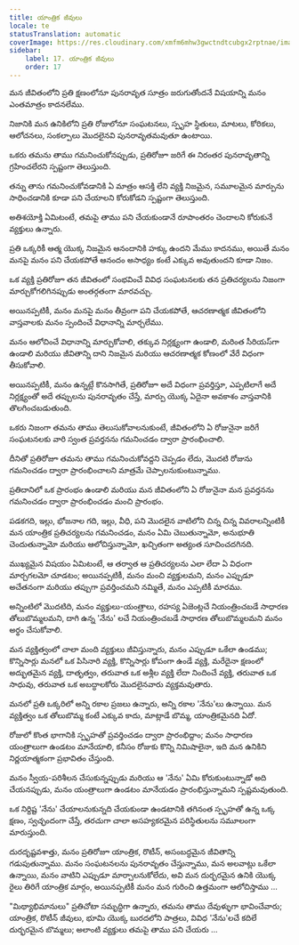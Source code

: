 ```yaml
---
title: యాంత్రిక జీవులు
locale: te
statusTranslation: automatic
coverImage: https://res.cloudinary.com/xmfm6mhw3gwctndtcubgx2rptnae/image/upload/v1740468922/small_cover_tratado_de_psicologia_revolucionaria_a4c0dca4e0.webp
sidebar:
    label: 17. యాంత్రిక జీవులు
    order: 17
---
```

మన జీవితంలోని ప్రతి క్షణంలోనూ పునరావృత సూత్రం జరుగుతోందనే విషయాన్ని మనం ఎంతమాత్రం కాదనలేము.

నిజానికి మన ఉనికిలోని ప్రతి రోజులోనూ సంఘటనలు, స్పృహ స్థితులు, మాటలు, కోరికలు, ఆలోచనలు, సంకల్పాలు మొదలైనవి పునరావృతమవుతూ ఉంటాయి.

ఒకరు తమను తాము గమనించుకోనప్పుడు, ప్రతిరోజూ జరిగే ఈ నిరంతర పునరావృతాన్ని గ్రహించలేరని స్పష్టంగా తెలుస్తుంది.

తన్ను తాను గమనించుకోవడానికి ఏ మాత్రం ఆసక్తి లేని వ్యక్తి నిజమైన, సమూలమైన మార్పును సాధించడానికి కూడా పని చేయాలని కోరుకోడని స్పష్టంగా తెలుస్తుంది.

అతిశయోక్తి ఏమిటంటే, తమపై తాము పని చేయకుండానే రూపాంతరం చెందాలని కోరుకునే వ్యక్తులు ఉన్నారు.

ప్రతి ఒక్కరికీ ఆత్మ యొక్క నిజమైన ఆనందానికి హక్కు ఉందని మేము కాదనము, అయితే మనం మనపై మనం పని చేయకపోతే ఆనందం అసాధ్యం కంటే ఎక్కువ అవుతుందని కూడా నిజం.

ఒక వ్యక్తి ప్రతిరోజూ తన జీవితంలో సంభవించే వివిధ సంఘటనలకు తన ప్రతిచర్యలను నిజంగా మార్చుకోగలిగినప్పుడు అంతర్గతంగా మారవచ్చు.

అయినప్పటికీ, మనం మనపై మనం తీవ్రంగా పని చేయకపోతే, ఆచరణాత్మక జీవితంలోని వాస్తవాలకు మనం స్పందించే విధానాన్ని మార్చలేము.

మనం ఆలోచించే విధానాన్ని మార్చుకోవాలి, తక్కువ నిర్లక్ష్యంగా ఉండాలి, మరింత సీరియస్‌గా ఉండాలి మరియు జీవితాన్ని దాని నిజమైన మరియు ఆచరణాత్మక కోణంలో వేరే విధంగా తీసుకోవాలి.

అయినప్పటికీ, మనం ఉన్నట్లే కొనసాగితే, ప్రతిరోజూ అదే విధంగా ప్రవర్తిస్తూ, ఎప్పటిలాగే అదే నిర్లక్ష్యంతో అదే తప్పులను పునరావృతం చేస్తే, మార్పు యొక్క ఏదైనా అవకాశం వాస్తవానికి తొలగించబడుతుంది.

ఒకరు నిజంగా తమను తాము తెలుసుకోవాలనుకుంటే, జీవితంలోని ఏ రోజునైనా జరిగే సంఘటనలకు వారి స్వంత ప్రవర్తనను గమనించడం ద్వారా ప్రారంభించాలి.

దీనితో ప్రతిరోజూ తమను తాము గమనించుకోవద్దని చెప్పడం లేదు, మొదటి రోజును గమనించడం ద్వారా ప్రారంభించాలని మాత్రమే చెప్పాలనుకుంటున్నాము.

ప్రతిదానిలో ఒక ప్రారంభం ఉండాలి మరియు మన జీవితంలోని ఏ రోజునైనా మన ప్రవర్తనను గమనించడం ద్వారా ప్రారంభించడం మంచి ప్రారంభం.

పడకగది, ఇల్లు, భోజనాల గది, ఇల్లు, వీధి, పని మొదలైన వాటిలోని చిన్న చిన్న వివరాలన్నింటికీ మన యాంత్రిక ప్రతిచర్యలను గమనించడం, మనం ఏమి చెబుతున్నామో, అనుభూతి చెందుతున్నామో మరియు ఆలోచిస్తున్నామో, ఖచ్చితంగా అత్యంత సూచించదగినది.

ముఖ్యమైన విషయం ఏమిటంటే, ఆ తర్వాత ఆ ప్రతిచర్యలను ఎలా లేదా ఏ విధంగా మార్చగలమో చూడటం; అయినప్పటికీ, మనం మంచి వ్యక్తులమని, మనం ఎప్పుడూ అచేతనంగా మరియు తప్పుగా ప్రవర్తించమని నమ్మితే, మనం ఎప్పటికీ మారము.

అన్నింటిలో మొదటిది, మనం వ్యక్తులు-యంత్రాలు, రహస్య ఏజెంట్లచే నియంత్రించబడే సాధారణ తోలుబొమ్మలమని, దాగి ఉన్న 'నేను' లచే నియంత్రించబడే సాధారణ తోలుబొమ్మలమని మనం అర్థం చేసుకోవాలి.

మన వ్యక్తిత్వంలో చాలా మంది వ్యక్తులు జీవిస్తున్నారు, మనం ఎప్పుడూ ఒకేలా ఉండము; కొన్నిసార్లు మనలో ఒక పిసినారి వ్యక్తి, కొన్నిసార్లు కోపంగా ఉండే వ్యక్తి, మరేదైనా క్షణంలో అద్భుతమైన వ్యక్తి, దాతృత్వం, తరువాత ఒక అశ్లీల వ్యక్తి లేదా నిందించే వ్యక్తి, తరువాత ఒక సాధువు, తరువాత ఒక అబద్ధాలకోరు మొదలైనవారు వ్యక్తమవుతారు.

మనలో ప్రతి ఒక్కరిలో అన్ని రకాల ప్రజలు ఉన్నారు, అన్ని రకాల 'నేను'లు ఉన్నాయి. మన వ్యక్తిత్వం ఒక తోలుబొమ్మ కంటే ఎక్కువ కాదు, మాట్లాడే బొమ్మ, యాంత్రికమైనది ఏదో.

రోజులో కొంత భాగానికి స్పృహతో ప్రవర్తించడం ద్వారా ప్రారంభిద్దాం; మనం సాధారణ యంత్రాలుగా ఉండటం మానేయాలి, కనీసం రోజుకు కొన్ని నిమిషాలైనా, ఇది మన ఉనికిని నిర్ణయాత్మకంగా ప్రభావితం చేస్తుంది.

మనం స్వీయ-పరిశీలన చేసుకున్నప్పుడు మరియు ఆ 'నేను' ఏమి కోరుకుంటున్నాడో అది చేయనప్పుడు, మనం యంత్రాలుగా ఉండటం మానేయడం ప్రారంభిస్తున్నామని స్పష్టమవుతుంది.

ఒక నిర్దిష్ట 'నేను' చేయాలనుకున్నది చేయకుండా ఉండటానికి తగినంత స్పృహతో ఉన్న ఒక్క క్షణం, స్వచ్ఛందంగా చేస్తే, తరచుగా చాలా అసహ్యకరమైన పరిస్థితులను సమూలంగా మారుస్తుంది.

దురదృష్టవశాత్తు, మనం ప్రతిరోజూ యాంత్రిక, రొటీన్, అసంబద్ధమైన జీవితాన్ని గడుపుతున్నాము. మనం సంఘటనలను పునరావృతం చేస్తున్నాము, మన అలవాట్లు ఒకేలా ఉన్నాయి, మనం వాటిని ఎప్పుడూ మార్చాలనుకోలేదు, అవి మన దుర్భరమైన ఉనికి యొక్క రైలు తిరిగే యాంత్రిక మార్గం, అయినప్పటికీ మనం మన గురించి ఉత్తమంగా ఆలోచిస్తాము ...

"మిథ్యాభిమానులు" ప్రతిచోటా సమృద్ధిగా ఉన్నారు, తమను తాము దేవుళ్ళుగా భావించేవారు; యాంత్రిక, రొటీన్ జీవులు, భూమి యొక్క బురదలోని పాత్రలు, వివిధ 'నేను'లచే కదిలే దుర్భరమైన బొమ్మలు; అలాంటి వ్యక్తులు తమపై తాము పని చేయరు ...

